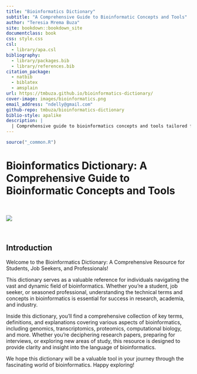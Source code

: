 ```yaml
---
title: "Bioinformatics Dictionary"
subtitle: "A Comprehensive Guide to Bioinformatic Concepts and Tools"
author: "Teresia Mrema Buza"
site: bookdown::bookdown_site
documentclass: book
css: style.css
csl: 
  - library/apa.csl
bibliography:
  - library/packages.bib
  - library/references.bib
citation_package:
  - natbib
  - biblatex
  - amsplain
url: https://tmbuza.github.io/bioinformatics-dictionary/
cover-image: images/bioinformatics.png
email_address: "ndelly@gmail.com"
github-repo: tmbuza/bioinformatics-dictionary
biblio-style: apalike
description: |
  | Comprehensive guide to bioinformatics concepts and tools tailored for enthusiastic users, encompassing various fields within the domain."
---
```


<!-- # Google fonts -->
<link rel="preconnect" href="https://fonts.googleapis.com">
<link rel="preconnect" href="https://fonts.gstatic.com" crossorigin>
<link href="https://fonts.googleapis.com/css2?family=Anton" rel="stylesheet">
<link href="https://fonts.googleapis.com/css2?family=Roboto:wght@100;300;400;500;700,900&display=swap" rel="stylesheet">
<link href="https://fonts.googleapis.com/css2?family=Oswald:wght@300;400;700&display=swap" rel="stylesheet">
<link href="https://fonts.googleapis.com/css2?family=Merriweather:wght@300;400;700&display=swap" rel="stylesheet">
<link href="https://fonts.googleapis.com/css2?family=Montserrat:wght@100;200;300;400;700&display=swap" rel="stylesheet">

<!-- # CSS -->
<link rel="stylesheet" href="https://cdnjs.cloudflare.com/ajax/libs/font-awesome/5.15.3/css/all.min.css">
<link rel="stylesheet" href="https://cdnjs.cloudflare.com/ajax/libs/animate.css/4.1.1/animate.min.css">


```r
source("_common.R")
```

# Bioinformatics Dictionary: A Comprehensive Guide to Bioinformatic Concepts and Tools {-#bioinfo-dictionary}

<br>

![](images/bioinformatics.png)

<br>

## Introduction {-}

Welcome to the Bioinformatics Dictionary: A Comprehensive Resource for Students, Job Seekers, and Professionals!

This dictionary serves as a valuable reference for individuals navigating the vast and dynamic field of bioinformatics. Whether you're a student, job seeker, or seasoned professional, understanding the technical terms and concepts in bioinformatics is essential for success in research, academia, and industry.

Inside this dictionary, you'll find a comprehensive collection of key terms, definitions, and explanations covering various aspects of bioinformatics, including genomics, transcriptomics, proteomics, computational biology, and more. Whether you're deciphering research papers, preparing for interviews, or exploring new areas of study, this resource is designed to provide clarity and insight into the language of bioinformatics.

We hope this dictionary will be a valuable tool in your journey through the fascinating world of bioinformatics. Happy exploring!

